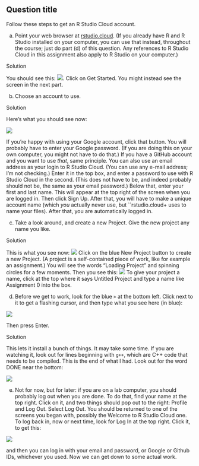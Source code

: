 
## Question title

 Follow these steps to get an R Studio Cloud account.



(a) Point your web browser at [rstudio.cloud](rstudio.cloud). (If you already
have R and R Studio installed on your computer, you can use that
instead, throughout the course; just do part (d) of this
question. Any references to R Studio Cloud in this assignment also
apply to R Studio on your computer.)

Solution


You should see this:
![](Screenshot_2018-07-02_14-47-28.png). Click
on Get Started. You might instead see the screen in the next part.


(b) Choose an account to use.

Solution


Here's what you should see now:

![](Screenshot_2018-07-02_14-44-18.png)      

If you're happy with using your Google account, click that
button. You will probably have to enter your Google password. (If
you are doing this on your own computer, you might not have to do
that.) If you have a GitHub account and you want to use
*that*, same principle.
You can also use an email address as your login to R Studio
Cloud. (You can use any e-mail address; I'm not checking.) Enter
it in the top box, and enter a password to use with R Studio Cloud
in the second. (This does not have to be, and indeed probably
should not be, the same as your email password.)  Below that,
enter your first and last name. This will appear at the top right
of the screen when you are logged in. Then click Sign Up. After
that, you will have to make a unique account name (which
*you* actually never use, but ``rstudio.cloud+ uses to
name your files).
After that, you are automatically logged in.


(c) Take a look around, and create a new Project. Give the new
project any name you like.

Solution


This is what you see now:
![](Screenshot_2018-07-02_15-08-07.png)
Click on the blue New Project button to create a new Project. (A
project is a self-contained piece of work, like for example an
assignment.)
You will see the words "Loading Project" and spinning circles
for a few moments. Then you see this:
![](Screenshot_2018-07-02_15-19-12.png)
To give your project a name, click at the top where it says
Untitled Project and type a name like Assignment 0 into the box.


(d) Before we get to work, look for the blue `>` at the
bottom left. Click next to it to get a flashing cursor, and then
type what you see here (in blue):

![](Screenshot_2018-07-02_15-25-20.png)    

Then press Enter.

Solution


This lets it install a bunch of things. It may take some
time. If you are watching it, look out for lines beginning with
`g++`, which are C++ code that needs to be compiled. This is
the end of what I had. Look out for the word DONE near the bottom:

![](Screenshot_2018-07-02_15-34-40.png)    



(e) Not for now, but for later: if you are on a lab computer, you
should probably log out when you are done. To do that, find your
name at the top right. Click on it, and two things should pop out to
the right: Profile and Log Out. Select Log Out. You should be
returned to one of the screens you began with, possibly the Welcome
to R Studio Cloud one. 
To log back in, now or next time, look for
Log In at the top right. Click it, to get this:

![](Screenshot_2018-07-02_15-54-17.png)    

and then you can log in with your email and password, or Google or
Github IDs, whichever you used.
Now we can get down to some actual work.

